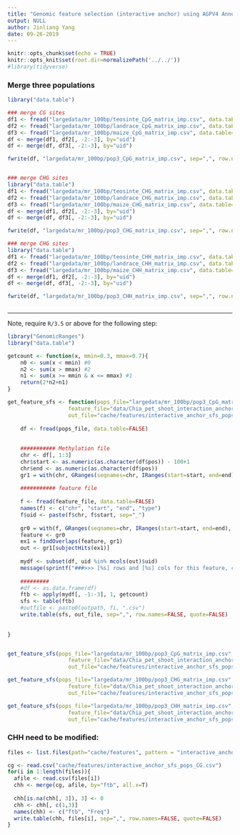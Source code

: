 ```yaml
---
title: "Genomic feature selection (interactive anchor) using AGPV4 Annotation"
output: NULL
author: Jinliang Yang
date: 09-26-2019
---
```



```r
knitr::opts_chunk$set(echo = TRUE) 
knitr::opts_knit$set(root.dir=normalizePath('../../')) 
#library(tidyverse)
```


### Merge three populations

```r
library("data.table")

### merge CG sites
df1 <- fread("largedata/mr_100bp/teosinte_CpG_matrix_imp.csv", data.table=FALSE)
df2 <- fread("largedata/mr_100bp/landrace_CpG_matrix_imp.csv", data.table=FALSE)
df3 <- fread("largedata/mr_100bp/maize_CpG_matrix_imp.csv", data.table=FALSE)
df <- merge(df1, df2[, -2:-3], by="uid")
df <- merge(df, df3[, -2:-3], by="uid")    

fwrite(df, "largedata/mr_100bp/pop3_CpG_matrix_imp.csv", sep=",", row.names=FALSE, quote=FALSE)    


### merge CHG sites
library("data.table")
df1 <- fread("largedata/mr_100bp/teosinte_CHG_matrix_imp.csv", data.table=FALSE)
df2 <- fread("largedata/mr_100bp/landrace_CHG_matrix_imp.csv", data.table=FALSE)
df3 <- fread("largedata/mr_100bp/maize_CHG_matrix_imp.csv", data.table=FALSE)
df <- merge(df1, df2[, -2:-3], by="uid")
df <- merge(df, df3[, -2:-3], by="uid")    

fwrite(df, "largedata/mr_100bp/pop3_CHG_matrix_imp.csv", sep=",", row.names=FALSE, quote=FALSE)    

### merge CHG sites
library("data.table")
df1 <- fread("largedata/mr_100bp/teosinte_CHH_matrix_imp.csv", data.table=FALSE)
df2 <- fread("largedata/mr_100bp/landrace_CHH_matrix_imp.csv", data.table=FALSE)
df3 <- fread("largedata/mr_100bp/maize_CHH_matrix_imp.csv", data.table=FALSE)
df <- merge(df1, df2[, -2:-3], by="uid")
df <- merge(df, df3[, -2:-3], by="uid")    

fwrite(df, "largedata/mr_100bp/pop3_CHH_matrix_imp.csv", sep=",", row.names=FALSE, quote=FALSE)    
             
```



-----------------
Note, require `R/3.5` or above for the following step:

```r
library("GenomicRanges")
library("data.table")

getcount <- function(x, mmin=0.3, mmax=0.7){
    n0 <- sum(x < mmin) #0
    n2 <- sum(x > mmax) #2
    n1 <- sum(x >= mmin & x <= mmax) #1
    return(2*n2+n1)
}

get_feature_sfs <- function(pops_file="largedata/mr_100bp/pop3_CpG_matrix_imp.csv", 
                   feature_file="data/Chia_pet_shoot_interaction_anchor.bed", 
                   out_file="cache/features/interactive_anchor_sfs_pops.csv"){
    
    df <- fread(pops_file, data.table=FALSE)
    
    
    ########### Methylation file
    chr <- df[, 1:3]
    chr$start <- as.numeric(as.character(df$pos)) - 100+1
    chr$end <- as.numeric(as.character(df$pos))
    gr1 = with(chr, GRanges(seqnames=chr, IRanges(start=start, end=end), strand="+", uid=uid))
    
    ########### feature file
    
    f <- fread(feature_file, data.table=FALSE)
    names(f) <- c("chr", "start", "end", "type")
    f$uid <- paste(f$chr, f$start, sep="_")
    
    gr0 = with(f, GRanges(seqnames=chr, IRanges(start=start, end=end), strand="+", geneid=uid ))
    feature <- gr0
    ex1 = findOverlaps(feature, gr1)
    out <- gr1[subjectHits(ex1)]
    
    mydf <- subset(df, uid %in% mcols(out)$uid)
    message(sprintf("###>>> [%s] rows and [%s] cols for this feature, compute sfs...", nrow(mydf), ncol(mydf)))
    
    #########
    #df <- as.data.frame(df)
    ftb <- apply(mydf[, -1:-3], 1, getcount)
    sfs <- table(ftb)
    #outfile <- paste0(outpath, fi, ".csv")
    write.table(sfs, out_file, sep=",", row.names=FALSE, quote=FALSE)
    
    
}


get_feature_sfs(pops_file="largedata/mr_100bp/pop3_CpG_matrix_imp.csv", 
                   feature_file="data/Chia_pet_shoot_interaction_anchor.bed", 
                   out_file="cache/features/interactive_anchor_sfs_pops_CG.csv")

get_feature_sfs(pops_file="largedata/mr_100bp/pop3_CHG_matrix_imp.csv", 
                   feature_file="data/Chia_pet_shoot_interaction_anchor.bed", 
                   out_file="cache/features/interactive_anchor_sfs_pops_CHG.csv")

get_feature_sfs(pops_file="largedata/mr_100bp/pop3_CHH_matrix_imp.csv", 
                   feature_file="data/Chia_pet_shoot_interaction_anchor.bed", 
                   out_file="cache/features/interactive_anchor_sfs_pops_CHH.csv")


```


### CHH need to be modified:
```r
files <- list.files(path="cache/features", pattern = "interactive_anchor_sfs_pops_CHH", full.names = T)

cg <- read.csv("cache/features/interactive_anchor_sfs_pops_CG.csv")
for(i in 1:length(files)){
  afile <- read.csv(files[i])
  chh <- merge(cg, afile, by="ftb", all.x=T)
  
  chh[is.na(chh[, 3]), 3] <- 0
  chh <- chh[, c(1,3)]
  names(chh) <- c("ftb", "Freq")
  write.table(chh, files[i], sep=",", row.names=FALSE, quote=FALSE)
}

```

